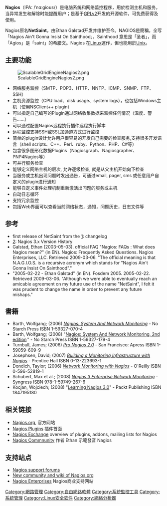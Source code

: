 {{Infobox Software
| name = Nagios
| logo = 
| screenshot = 
| caption = 
| author = Ethan Galstad
| developer = 
| released = March 1, 2002
| latest release version = 4.4.5
| latest release date = {{release date|2019|08|20}}
| operating system = [[Unix-like|Unix-like]]
| platform = 
| language = 
| genre = [[Network_monitoring|Network monitoring]]
| license = [[GNU_General_Public_License|GNU General Public License]]
| website = [http://www.nagios.org/ www.nagios.org]
}}

'''Nagios'''（IPA: /ˈnɑːɡioʊs/）是电脑系统和网络监控程序，用於检测主机和服务，当异常发生和解除时能提醒用户；是基于[[GPLv2|GPLv2]]开发的开源软件，可免费获得及使用。

Nagios原名'''NetSaint'''，由Ethan Galstad开发并维护至今。NAGIOS是簡稱，全写「Nagios Ain't Gonna Insist On Sainthood」，Sainthood 意思是「圣者」，而「Agios」是「saint」的希腊文。Nagios 在[[Linux|Linux]]運作，但也能用於[[Unix|Unix]]。

==主要功能==
[[File:ScalableGridEngineNagios2.png|thumb]]
* 网络服务监控（SMTP、POP3、HTTP、NNTP、ICMP、SNMP、FTP、SSH）
* 主机资源监控（CPU load、disk usage、system logs），也包括Windows主机（使用NSClient++ plugin）
* 可以指定自己编写的Plugin通过网络收集数据来监控任何情况（温度、警告……）
* 可以通过配置Nagios远程执行插件远程执行脚本
* 远程监控支持SSH或SSL加通道方式进行监控
* 简单的plugin设计允许用户很容易的开发自己需要的检查服务,支持很多开发语言（shell scripts、C++、Perl、ruby、Python、PHP、C#等）
* 包含很多图形化数据Plugins（Nagiosgraph、Nagiosgrapher、PNP4Nagios等）
* 可并行服务检查
* 能够定义网络主机的层次, 允许逐级检查, 就是从父主机开始向下检查
* 当服务或主机出现问题时发出通告，可通过email, pager, sms 或任意用户自定义的plugin进行通知
* 能够自定义事件处理机制重新激活出问题的服务或主机
* 自动日志循环
* 支持冗余监控
* 包括Web界面可以查看当前网络状态，通知，问题历史，日志文件等

==参考==
* first release of NetSaint from the [https://web.archive.org/web/20060501150621/http://www.netsaint.org/changelog.php]: changelog
* [http://www.nagios.org/development/history/nagios-3x.php]{{Wayback|url=http://www.nagios.org/development/history/nagios-3x.php |date=20090227172904 }}: Nagios 3.x Version History
* Galstad, Ethan (2003-05-03). official FAQ "Nagios: FAQs : What does Nagios mean?" (in EN). Nagios: Frequently Asked Questions. Nagios Enterprises, LLC. Retrieved 2009-03-06. "The official meaning is that N.A.G.I.O.S. is a recursive acronym which stands for "Nagios Ain't Gonna Insist On Sainthood"."
* "2005-02-22 - Ethan Galstad" (in EN). Fosdem 2005. 2005-02-22. Retrieved 2009-03-06. "Although we were able to eventually reach an amicable agreement on my future use of the name "NetSaint", I felt it was prudent to change the name in order to prevent any future mishaps."

==書籍==
* Barth, Wolfgang; (2006) ''[https://web.archive.org/web/20080531191735/http://www.nostarch.com/frameset.php?startat=nagios Nagios: System And Network Monitoring]'' - No Starch Press ISBN 1-59327-070-4
* Barth, Wolfgang; (2008) "[http://www.nostarch.com/nagios_2e.htm Nagios: System And Network Monitoring, 2nd edition]{{Wayback|url=http://www.nostarch.com/nagios_2e.htm |date=20100227110842 }}'' - No Starch Press ISBN 1-59327-179-4
* Turnbull, James; (2006) ''[http://www.apress.com/book/bookDisplay.html?bID=10096 Pro Nagios 2.0]{{Wayback|url=http://www.apress.com/book/bookDisplay.html?bID=10096 |date=20110625170302 }}'' - San Francisco: Apress ISBN 1-59059-609-9
* Josephsen, David; (2007) ''[http://www.pearson.ch/Informatik/PrenticeHall/1471/9780132236935/Building_a_Monitoring_Infrastructure.aspx Building a Monitoring Infrastructure with Nagios]{{Wayback|url=http://www.pearson.ch/Informatik/PrenticeHall/1471/9780132236935/Building_a_Monitoring_Infrastructure.aspx |date=20090717091738 }}'' - Prentice Hall ISBN 0-13-223693-1
* Dondich, Taylor; (2006) ''[http://www.oreilly.com/catalog/networknagios/index.html Network Monitoring with Nagios]{{Wayback|url=http://www.oreilly.com/catalog/networknagios/index.html |date=20080509081014 }}'' - O'Reilly ISBN 0-596-52819-1
* Schubert, Max et al.; (2008) ''[http://www.nagios3book.com/ Nagios 3 Enterprise Network Monitoring]{{Wayback|url=http://www.nagios3book.com/ |date=20100330040313 }}'' - Syngress ISBN 978-1-59749-267-6
* Kocjan, Wojciech; (2008) "[https://web.archive.org/web/20090813073735/http://www.packtpub.com/guide-for-learning-nagios-3 Learning Nagios 3.0]" - Packt Publishing ISBN 1847195180

==相关链接==
*[http://www.nagios.org Nagios.org]{{Wayback|url=http://www.nagios.org/ |date=20090402070354 }}, 官方网站
*[http://www.nagiosplugins.org/ Nagios Plugins]{{Wayback|url=http://www.nagiosplugins.org/ |date=20100313063514 }} 插件首面 
*[http://exchange.nagios.org Nagios Exchange]{{Wayback|url=http://exchange.nagios.org/ |date=20200917165813 }} overview of plugins, addons, mailing lists for Nagios
*[https://web.archive.org/web/20140512220909/http://community.nagios.org/audio/nagiospronunciation.mp3 Nagios Commnunity] 作者 Ethan 示範發音 Nagios

==支持站点==
{{Commonscat}}
{{portal|Free software|Free Software Portal Logo.svg}}
*[https://archive.is/20090708010557/http://support.nagios.org/ Nagios support forums]
*[http://community.nagios.org/ New community and wiki of Nagios.org]{{Wayback|url=http://community.nagios.org/ |date=20100228201002 }}
*[http://www.nagios.com Nagios Enterprises]{{Wayback|url=http://www.nagios.com/ |date=20200820164212 }} Nagios商业支持网站

{{Authority control}}
[[Category:網路管理|Category:網路管理]]
[[Category:自由網路軟體|Category:自由網路軟體]]
[[Category:系統監控工具|Category:系統監控工具]]
[[Category:系統管理|Category:系統管理]] 
[[Category:Linux安全软件|Category:Linux安全软件]] 
[[Category:網絡分析器|Category:網絡分析器]]